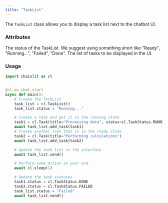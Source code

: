 ```yaml
---
title: "TaskList"
---
```


The `TaskList` class allows you to display a task list next to the chatbot UI.

### Attributes

<ParamField path="status" type="str">
  The status of the TaskList. We suggest using something short like "Ready", "Running...", "Failed", "Done".
</ParamField>

<ParamField path="tasks" type="Task">
  The list of tasks to be displayed in the UI.
</ParamField>


### Usage

```python Code Example
import chainlit as cl


@cl.on_chat_start
async def main():
    # Create the TaskList
    task_list = cl.TaskList()
    task_list.status = "Running..."

    # Create a task and put it in the running state
    task1 = cl.Task(title="Processing data", status=cl.TaskStatus.RUNNING)
    await task_list.add_task(task1)
    # Create another task that is in the ready state
    task2 = cl.Task(title="Performing calculations")
    await task_list.add_task(task2)

    # Update the task list in the interface
    await task_list.send()

    # Perform some action on your end
    await cl.sleep(1)

    # Update the task statuses
    task1.status = cl.TaskStatus.DONE
    task2.status = cl.TaskStatus.FAILED
    task_list.status = "Failed"
    await task_list.send()
    
```
